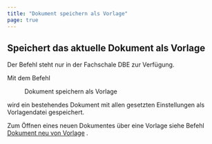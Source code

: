 ```yaml
---
title: "Dokument speichern als Vorlage"
page: true
---
```

## Speichert das aktuelle Dokument als Vorlage

<Success>
Der Befehl steht nur in der Fachschale DBE zur Verf&#252;gung.
</Success>

Mit dem Befehl  <Menu>Dokument speichern als Vorlage</Menu>  wird ein bestehendes Dokument mit allen gesetzten Einstellungen als Vorlagendatei gespeichert.

Zum &#214;ffnen eines neuen Dokumentes &#252;ber eine Vorlage siehe Befehl [Dokument neu von Vorlage](../dokumente/neuvonvorlage)
.
